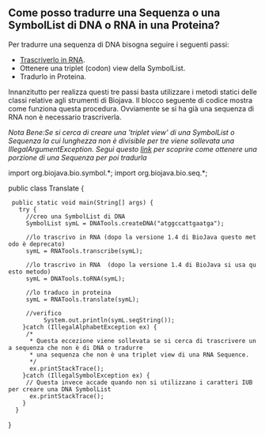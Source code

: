 == Come posso tradurre una Sequenza o una SymbolList di DNA o RNA in una Proteina? ==

Per tradurre una sequenza di DNA bisogna seguire i seguenti passi:

* [[Biojava:Cookbook:Sequence:Transcribe|Trascriverlo in RNA]].
* Ottenere una triplet (codon) view della SymbolList.
* Tradurlo in Proteina.

Innanzitutto per realizza questi tre passi basta utilizzare i metodi statici delle classi relative agli strumenti di Biojava. Il blocco seguente di codice mostra come funziona questa procedura. Ovviamente se si ha già una sequenza di RNA non è necessario trascriverla.

''Nota Bene:Se si cerca di creare una 'triplet view' di una SymbolList o Sequenza la cui lunghezza non è divisible per tre viene sollevata una IllegalArgumentException. Segui questo [[Biojava:CookBookItaliano:Sequence:SubSequence|link]] per scoprire come ottenere una porzione di una Sequenza per poi tradurla''

<java>
import org.biojava.bio.symbol.*;
import org.biojava.bio.seq.*;

public class Translate {

  public static void main(String[] args) {
    try {
      //creo una SymbolList di DNA
      SymbolList symL = DNATools.createDNA("atggccattgaatga");

      //lo trascrivo in RNA (dopo la versione 1.4 di BioJava questo metodo è deprecato)
      symL = RNATools.transcribe(symL);

      //lo trascrivo in RNA  (dopo la versione 1.4 di BioJava si usa questo metodo)
      symL = DNATools.toRNA(symL);
      
      //lo traduco in proteina
      symL = RNATools.translate(symL);

      //verifico
           System.out.println(symL.seqString());
     }catch (IllegalAlphabetException ex) {
      /* 
       * Questa eccezione viene sollevata se si cerca di trascrivere una sequenza che non è di DNA o tradurre 
       * una sequenza che non è una triplet view di una RNA Sequence.
       */
       ex.printStackTrace();
     }catch (IllegalSymbolException ex) {
      // Questa invece accade quando non si utilizzano i caratteri IUB per creare una DNA SymbolList
       ex.printStackTrace();
     }
   }
}
</java>